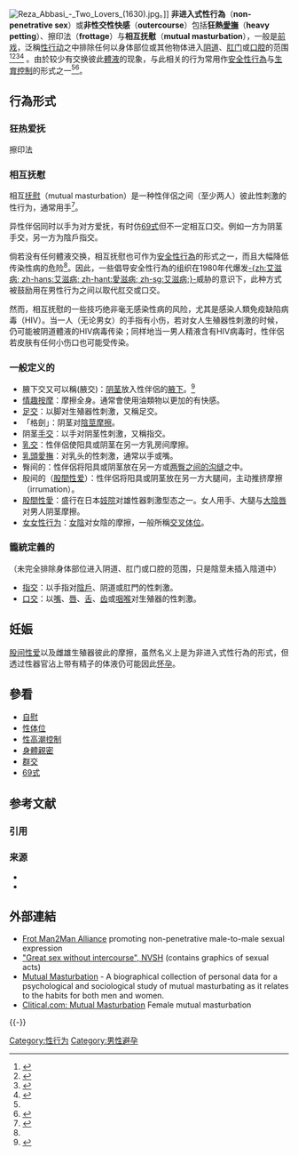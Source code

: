 {{noteTA
|1=zh:艾滋病; zh-hans:艾滋病; zh-hant:愛滋病; zh-sg:艾滋病;
}}
[[Image:Reza_Abbasi_-_Two_Lovers_(1630).jpg|thumb]]。]]
'''非进入式性行為'''（'''non-penetrative sex'''）或'''非性交性快感'''（'''outercourse'''）包括'''狂熱[[愛撫|愛撫]]'''（'''heavy petting'''）、擦印法（'''frottage'''）与'''相互抚慰'''（'''mutual masturbation'''），一般是[[前戏|前戏]]，泛稱[[人类性行为|性行动]]之中排除任何以身体部位或其他物体进入[[性交|阴道]]、[[肛交|肛门]]或[[口交#肏口|口腔]]的范围<ref name="Hodge">{{cite journal| last = M.| first = Hodge| authorlink = | coauthors = Evelyn Blackwood, Jeffrey M. Dickemann, Doug Jones, Frank Muscarella, Paul L. Vasey, Walter L. Williams| title = The Evolution of Human Homosexual Behavior| journal = Current Anthropology| volume = | issue = | page = 385| publisher = | year = 2000| url = | doi = | ISBN=10768881| accessdate =}}</ref><ref name="Durham">{{cite book|authors=Jerry D. Durham, Felissa R. Lashley|title=The person with HIV/AIDS: nursing perspectives|isbn = 0826112935|publisher=Springer Publishing Company|year=2000|pages=597 pages|accessdate=2012-01-29|url=http://books.google.com/books?id=WSCQ4L8kSXsC&pg=PA103&dq=en&sa=X&ei=RXEhT4CYB-WlsQLN78yaCQ&ved=0CDsQ6AEwAg#v=onepage&q&f=false
}}</ref><ref name="Havelin">{{cite book | author = Kate Havelin | title =Dating: "What Is a Healthy Relationship?"  | url =http://books.google.com/books?id=WY-bOwg9m3UC&pg=PA35&dq=Outercourse&output=html | ISBN=0736802924 | publisher = Capstone Press | year = 1999 |page = 64}}</ref><ref name="Alman">{{cite book | author = Isadora Alman | title =Doing It: Real People Having Really Good Sex  | url =http://books.google.com/books?id=7O6-0j1whq4C&pg=PA97&dq=Outercourse&output=html |ISBN=1573245208 | publisher = Conari | year = 2001 |page = 280}}</ref> 。由於较少有交换彼此[[體液|體液]]的现象，与此相关的行为常用作[[安全性行為|安全性行為]]与[[生育控制|生育控制]]的形式之一<ref name="Durham"/><ref name="aids.gov">{{cite web|title=Sexual Risk Factors|publisher=aids.gov|accessdate=2011-03-04|url=http://aids.gov/hiv-aids-basics/prevention/reduce-your-risk/sexual-risk-factors/|archive-date=2009-12-04|archive-url=https://web.archive.org/web/20091204154103/http://www.aids.gov/hiv-aids-basics/prevention/reduce-your-risk/sexual-risk-factors/|dead-url=no}}</ref>。

== 行為形式 ==
<!-- 包括互相摩擦性器官、臀部。-->
===狂热爱抚===

擦印法

===相互抚慰===
相互[[自慰|抚慰]]（mutual masturbation）是一种性伴侶之间（至少两人）彼此性刺激的性行为，通常用手<ref>{{cite book|last=Fulbright|first=Yvonne K.|title=The Better Sex Guide to Extraordinary Lovemaking|year=2010|publisher=Quiver|isbn=9781592333523|page=141|url=http://books.google.com/books?id=mPVEEWaKK1UC&pg=PA141}}</ref>。

异性伴侶同时以手为对方爱抚，有时仿[[69式|69式]]但不一定相互口交。例如一方为阴茎手交，另一方为陰戶指交。

倘若没有任何體液交换，相互抚慰也可作为[[安全性行為|安全性行為]]的形式之一，而且大幅降低传染性病的危险<ref name="Durham"/>。因此，一些倡导安全性行為的组织在1980年代爆发[[艾滋病|-{zh:艾滋病; zh-hans:艾滋病; zh-hant:愛滋病; zh-sg:艾滋病;}-]]威胁的意识下，此种方式被鼓励用在男性行为之间以取代肛交或口交。

然而，相互抚慰的一些技巧绝非毫无感染性病的风险，尤其是感染人類免疫缺陷病毒（HIV）。当一人（无论男女）的手指有小伤，若对女人生殖器性刺激的时候，仍可能被阴道體液的HIV病毒传染；同样地当一男人精液含有HIV病毒时，性伴侶若皮肤有任何小伤口也可能受传染。

===一般定义的===

*腋下交又可以稱(腋交)：[[阴茎|阴茎]]放入性伴侶的[[腋|腋下]]。<ref Name="Morton">{{cite book|author=Mark Steven Morton|title=The Lover's Tongue: A Merry Romp Through the Language of Love and Sex|publisher=Insomniac Press|year=2003|page=186|url=http://books.google.com/books?id=tnwAlLgWEhAC&pg=PA186&dq=%22Axillary+intercourse%22|ISBN=1894663519}}</ref>
*[[感官按摩|情趣按摩]]：摩擦全身。通常會使用油類物以更加的有快感。
*[[足交|足交]]：以脚对生殖器性刺激，又稱足交。
*「格劍」：阴茎对[[陰莖摩擦|陰莖摩擦]]。
*阴茎[[手交|手交]]：以手对阴茎性刺激，又稱指交。
*[[乳交|乳交]]：性伴侶使阳具或阴茎在另一方乳房间摩擦。
*[[乳頭愛撫|乳頭愛撫]]：对乳头的性刺激，通常以手或嘴。
* 臀间的：性伴侶将阳具或阴茎放在另一方{{link-en|股沟微露|Buttock cleavage|微露的上臀}}或[[股溝|两臀之间的沟缝]]之中。
* 股间的（[[股交|股間性爱]]）：性伴侶将阳具或阴茎放在另一方大腿间，主动推挤摩擦（irrumation）。
*[[股交|股間性愛]]：盛行在日本[[妓院|妓院]]对雄性器刺激型态之一。女人用手、大腿与[[大陰唇|大陰唇]]对男人阴茎摩擦。
*[[女女性行为|女女性行为]]：[[女陰|女陰]]对女陰的摩擦，一般所稱[[交叉体位|交叉体位]]。

===籠統定義的===
（未完全排除身体部位进入阴道、肛门或口腔的范围，只是陰莖未插入陰道中）
*[[指交|指交]]：以手指对[[女陰|陰戶]]、阴道或肛門的性刺激。
*[[口交|口交]]：以[[口腔|嘴]]、[[唇|唇]]、[[舌|舌]]、[[齿|齿]]或[[咽喉|咽喉]]对生殖器的性刺激。

==妊娠==
[[股间性爱|股间性爱]]以及雌雄生殖器彼此的摩擦，虽然名义上是为非进入式性行為的形式，但透过性器官沾上带有精子的体液仍可能因此[[妊娠|怀孕]]。

== 參看 ==
* [[自慰|自慰]]
* [[性交体位|性体位]]
* [[性高潮控制|性高潮控制]]
* [[身體親密|身體親密]]
* [[群交|群交]]
* [[69式|69式]]

== 参考文献 ==
=== 引用 ===
{{Reflist|30em}}

=== 来源 ===
{{refbegin}}
* {{cite book | author = Ann van Sevenant  | title = Sexual Outercourse: A Philosophy of Lovemaking   | url = http://books.google.com/books?id=8OKWAAAACAAJ&dq=Outercourse&output=html  | ISBN = 9042916176 | publisher = Peeters  | year = 2005 |page = 249 }}
* {{cite book | author = [[Ian_Kerner|Ian Kerner]] | title = She Comes First: The Thinking Man's Guide to Pleasuring a Woman  | url = http://books.google.com/books?id=aDwVuI7HAusC&pg=PA5-IA3&dq=Outercourse+is+not+sexual+intercourse&output=html | ISBN = 0060538252 | publisher = HarperCollins | year = 2004 |page = 240 }}
{{refend}}

== 外部連結 ==
{{Commons category|Mutual masturbation}}
* [http://man2manalliance.org Frot Man2Man Alliance] promoting non-penetrative male-to-male sexual expression
* [https://web.archive.org/web/20070420095745/http://www.nvsh.nl/skills/greatsex.htm "Great sex without intercourse", NVSH] (contains graphics of sexual acts)
* [http://mutualmastur.com Mutual Masturbation] - A biographical collection of personal data for a psychological and sociological study of mutual masturbating as it relates to the habits for both men and women.
* [https://web.archive.org/web/20070409074411/http://www.clitical.com/female-masturbation/mutual-masturbation.php Clitical.com: Mutual Masturbation] Female mutual masturbation

{{-}}
{{性}}
{{Birth control methods}}

[[Category:性行为|Category:性行为]]
[[Category:男性避孕|Category:男性避孕]]